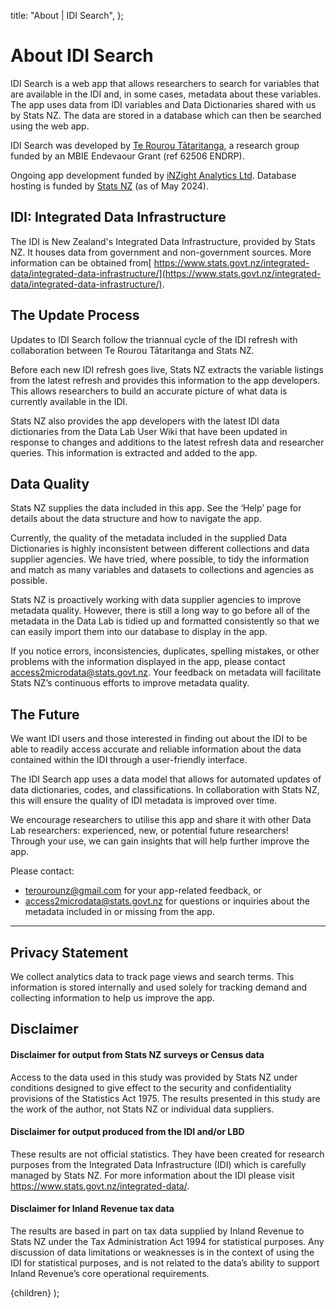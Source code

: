 
  title: "About | IDI Search",
};

# About IDI Search

IDI Search is a web app that allows researchers to search for variables that are available in the IDI and, in some cases, metadata about these variables. The app uses data from IDI variables and Data Dictionaries shared with us by Stats NZ. The data are stored in a database which can then be searched using the web app.

IDI Search was developed by [Te Rourou Tātaritanga](https://terourou.org?utm_medium=web&utm_source=idisearch&utm_content=about), a research group funded by an MBIE Endevaour Grant (ref 62506 ENDRP).

Ongoing app development funded by [iNZight Analytics Ltd](https://inzight.co.nz). Database hosting is funded by [Stats NZ](https://www.stats.govt.nz) (as of May 2024).

## IDI: Integrated Data Infrastructure

The IDI is New Zealand's Integrated Data Infrastructure, provided by Stats NZ. It houses data from government and non-government sources. More information can be obtained from[ https://www.stats.govt.nz/integrated-data/integrated-data-infrastructure/](https://www.stats.govt.nz/integrated-data/integrated-data-infrastructure/).

## The Update Process

Updates to IDI Search follow the triannual cycle of the IDI refresh with collaboration between Te Rourou Tātaritanga and Stats NZ.

Before each new IDI refresh goes live, Stats NZ extracts the variable listings from the latest refresh and provides this information to the app developers. This allows researchers to build an accurate picture of what data is currently available in the IDI.

Stats NZ also provides the app developers with the latest IDI data dictionaries from the Data Lab User Wiki that have been updated in response to changes and additions to the latest refresh data and researcher queries. This information is extracted and added to the app.

## Data Quality

Stats NZ supplies the data included in this app. See the ‘Help’ page for details about the data structure and how to navigate the app.

Currently, the quality of the metadata included in the supplied Data Dictionaries is highly inconsistent between different collections and data supplier agencies. We have tried, where possible, to tidy the information and match as many variables and datasets to collections and agencies as possible.

Stats NZ is proactively working with data supplier agencies to improve metadata quality. However, there is still a long way to go before all of the metadata in the Data Lab is tidied up and formatted consistently so that we can easily import them into our database to display in the app.

If you notice errors, inconsistencies, duplicates, spelling mistakes, or other problems with the information displayed in the app, please contact [access2microdata@stats.govt.nz](mailto:access2microdata@stats.govt.nz). Your feedback on metadata will facilitate Stats NZ’s continuous efforts to improve metadata quality.

## The Future

We want IDI users and those interested in finding out about the IDI to be able to readily access accurate and reliable information about the data contained within the IDI through a user-friendly interface.

The IDI Search app uses a data model that allows for automated updates of data dictionaries, codes, and classifications. In collaboration with Stats NZ, this will ensure the quality of IDI metadata is improved over time.

We encourage researchers to utilise this app and share it with other Data Lab researchers: experienced, new, or potential future researchers! Through your use, we can gain insights that will help further improve the app.

Please contact:

- [terourounz@gmail.com](mailto:terourounz@gmail.com) for your app-related feedback, or
- [access2microdata@stats.govt.nz](mailto:access2microdata@stats.govt.nz) for questions or inquiries about the metadata included in or missing from the app.

---

## Privacy Statement

We collect analytics data to track page views and search terms. This information is stored internally and used solely for tracking demand and collecting information to help us improve the app.

## Disclaimer

#### Disclaimer for output from Stats NZ surveys or Census data

Access to the data used in this study was provided by Stats NZ under conditions designed to give effect to the security and confidentiality provisions of the Statistics Act 1975. The results presented in this study are the work of the author, not Stats NZ or individual data suppliers.

#### Disclaimer for output produced from the IDI and/or LBD

These results are not official statistics. They have been created for research purposes from the Integrated Data Infrastructure (IDI) which is carefully managed by Stats NZ. For more information about the IDI please visit https://www.stats.govt.nz/integrated-data/.

#### Disclaimer for Inland Revenue tax data

The results are based in part on tax data supplied by Inland Revenue to Stats NZ under the Tax Administration Act 1994 for statistical purposes. Any discussion of data limitations or weaknesses is in the context of using the IDI for statistical purposes, and is not related to the data’s ability to support Inland Revenue’s core operational requirements.

  <ProseLayout meta={meta}>{children}</ProseLayout>
);
